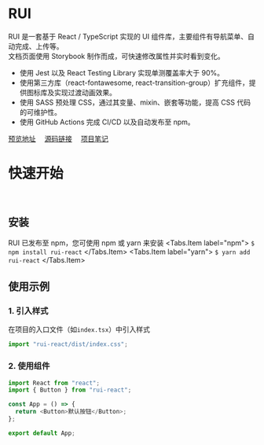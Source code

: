
<Meta title="RUI" />

# RUI

RUI 是一套基于 React / TypeScript 实现的 UI 组件库，主要组件有导航菜单、自动完成、上传等。<br/>
文档页面使用 Storybook 制作而成，可快速修改属性并实时看到变化。<br/>

- 使用 Jest 以及 React Testing Library 实现单测覆盖率大于 90%。
- 使用第三方库（react-fontawesome, react-transition-group）扩充组件，提供图标库及实现过渡动画效果。
- 使用 SASS 预处理 CSS，通过其变量、mixin、嵌套等功能，提高 CSS 代码的可维护性。
- 使用 GitHub Actions 完成 CI/CD 以及自动发布至 npm。

[预览地址](https://yilunyuwan.gitee.io/rui/) &emsp;[源码链接](https://gitee.com/yilunyuwan/RUI) &emsp;[项目笔记](https://gitee.com/yilunyuwan/RUI/wikis/pages)
<br />

# 快速开始

<br />

## 安装

RUI 已发布至 npm，您可使用 npm 或 yarn 来安装
<Tabs>
    <Tabs.Item label="npm">
      <code>$ npm install rui-react</code>
    </Tabs.Item>
    <Tabs.Item label="yarn">
      <code>$ yarn add rui-react</code>
    </Tabs.Item>
</Tabs>
<br/>

## 使用示例

### 1. 引入样式

在项目的入口文件（如`index.tsx`）中引入样式

```js
import "rui-react/dist/index.css";
```

### 2. 使用组件

```js
import React from "react";
import { Button } from "rui-react";

const App = () => {
  return <Button>默认按钮</Button>;
};

export default App;
```

